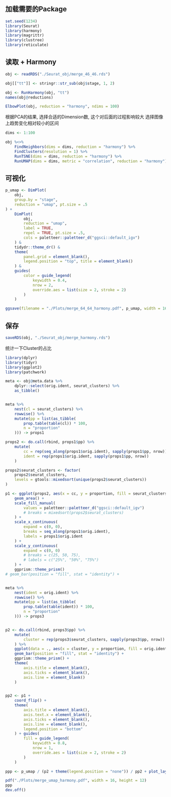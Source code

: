 ## 加载需要的Package
```r
set.seed(1234)
library(Seurat)
library(harmony)
library(magrittr)
library(clustree)
library(reticulate)
```

## 读取 + Harmony
```r
obj <- readRDS("./Seurat_obj/merge_46_46.rds")

obj[["tt"]] <- stringr::str_sub(obj$stage, 1, 2)

obj <- RunHarmony(obj, "tt")
names(obj@reductions)

ElbowPlot(obj, reduction = "harmony", ndims = 100)
```

根据PCA的结果, 选择合适的Dimension数, 这个对后面的过程影响较大
选择图像上趋势变化相对较小的区间
```r
dims <- 1:100

obj %<>%
    FindNeighbors(dims = dims, reduction = "harmony") %>%
    FindClusters(resolution = 1) %>%
    RunTSNE(dims = dims, reduction = "harmony") %>%
    RunUMAP(dims = dims, metric = "correlation", reduction = "harmony")
```


## 可视化
```r
p_umap <- DimPlot(
    obj,
    group.by = "stage",
    reduction = "umap", pt.size = .5
) +
    DimPlot(
        obj,
        reduction = "umap",
        label = TRUE,
        repel = TRUE, pt.size = .5,
        cols = paletteer::paletteer_d("ggsci::default_igv")
    ) &
    tidydr::theme_dr() &
    theme(
        panel.grid = element_blank(),
        legend.position = "top", title = element_blank()
    ) &
    guides(
        color = guide_legend(
            keywidth = 0.4,
            nrow = 2,
            override.aes = list(size = 2, stroke = 2)
        )
    )

ggsave(filename = "./Plots/merge_64_64_harmony.pdf", p_umap, width = 16, height = 8)
```

## 保存
```r
saveRDS(obj, "./Seurat_obj/merge_harmony.rds")
```

统计一下Cluster的占比
```r
library(dplyr)
library(tidyr)
library(ggplot2)
library(patchwork)

meta <- obj@meta.data %>%
    dplyr::select(orig.ident, seurat_clusters) %>%
    as_tibble()


meta %>%
    nest(cl = seurat_clusters) %>%
    rowwise() %>%
    mutate(pp = list(as_tibble(
        prop.table(table(cl)) * 100,
        n = "proportion"
    ))) -> props1

props2 <- do.call(rbind, props1$pp) %>%
    mutate(
        cc = rep(seq_along(props1$orig.ident), sapply(props1$pp, nrow)),
        ident = rep(props1$orig.ident, sapply(props1$pp, nrow))
    )

props2$seurat_clusters <- factor(
    props2$seurat_clusters,
    levels = gtools::mixedsort(unique(props2$seurat_clusters))
)

p1 <- ggplot(props2, aes(x = cc, y = proportion, fill = seurat_clusters)) +
    geom_area() +
    scale_fill_manual(
        values = paletteer::paletteer_d("ggsci::default_igv")
        # breaks = mixedsort(props2$seurat_clusters)
    ) +
    scale_x_continuous(
        expand = c(0, 0),
        breaks = seq_along(props1$orig.ident),
        labels = props1$orig.ident
    ) +
    scale_y_continuous(
        expand = c(0, 0)
        # breaks = c(25, 50, 75),
        # labels = c("25%", "50%", "75%")
    ) +
    ggprism::theme_prism()
# geom_bar(position = "fill", stat = "identity") +


meta %>%
    nest(ident = orig.ident) %>%
    rowwise() %>%
    mutate(pp = list(as_tibble(
        prop.table(table(ident)) * 100,
        n = "proportion"
    ))) -> props3


p2 <- do.call(rbind, props3$pp) %>%
    mutate(
        cluster = rep(props3$seurat_clusters, sapply(props3$pp, nrow))
    ) %>%
    ggplot(data = ., aes(x = cluster, y = proportion, fill = orig.ident)) +
    geom_bar(position = "fill", stat = "identity") +
    ggprism::theme_prism() +
    theme(
        axis.title = element_blank(),
        axis.ticks = element_blank(),
        axis.line = element_blank()
    )


pp2 <- p1 +
    coord_flip() +
    theme(
        axis.title = element_blank(),
        axis.text.x = element_blank(),
        axis.ticks = element_blank(),
        axis.line = element_blank(),
        legend.position = "bottom"
    ) + guides(
        fill = guide_legend(
            keywidth = 0.8,
            nrow = 1,
            override.aes = list(size = 2, stroke = 2)
        )
    )

ppp <- p_umap / (p2 + theme(legend.position = "none")) / pp2 + plot_layout(heights = c(3, 1, 1))

pdf("./Plots/merge_umap_harmony.pdf", width = 16, height = 12)
ppp
dev.off()
```